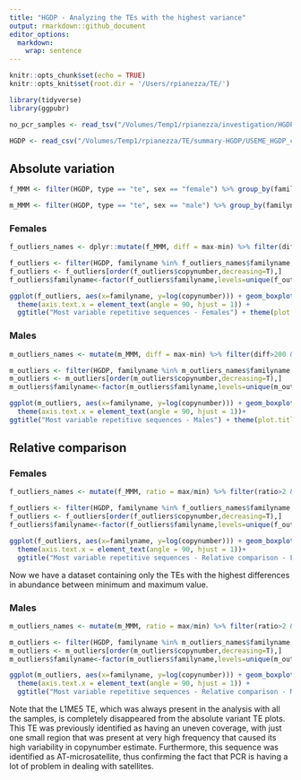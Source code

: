 ```yaml
---
title: "HGDP - Analyzing the TEs with the highest variance"
output: rmarkdown::github_document
editor_options: 
  markdown: 
    wrap: sentence
---
```


```r
knitr::opts_chunk$set(echo = TRUE)
knitr::opts_knit$set(root.dir = '/Users/rpianezza/TE/')
```


```r
library(tidyverse)
library(ggpubr)

no_pcr_samples <- read_tsv("/Volumes/Temp1/rpianezza/investigation/HGDP-no-PCR/HGDP-only-pcr-free-samples.tsv", col_names = ("ID"))

HGDP <- read_csv("/Volumes/Temp1/rpianezza/TE/summary-HGDP/USEME_HGDP_complete_reflib6.2_mq10_batchinfo_cutoff0.01.txt", col_names = c("ID","pop","sex","country","type","familyname","length","reads","copynumber","batch"), skip=1) %>% type_convert() %>% filter(ID %in% no_pcr_samples$ID)
```

## Absolute variation

```r
f_MMM <- filter(HGDP, type == "te", sex == "female") %>% group_by(familyname) %>% dplyr::summarise(min = min(copynumber), mean = mean(copynumber), max = max(copynumber))

m_MMM <- filter(HGDP, type == "te", sex == "male") %>% group_by(familyname) %>% dplyr::summarise(min = min(copynumber), mean = mean(copynumber), max = max(copynumber))
```

### Females

```r
f_outliers_names <- dplyr::mutate(f_MMM, diff = max-min) %>% filter(diff>200 & diff<Inf)

f_outliers <- filter(HGDP, familyname %in% f_outliers_names$familyname, type == "te", sex == "female")
f_outliers <- f_outliers[order(f_outliers$copynumber,decreasing=T),]
f_outliers$familyname<-factor(f_outliers$familyname,levels=unique(f_outliers$familyname))

ggplot(f_outliers, aes(x=familyname, y=log(copynumber))) + geom_boxplot(notch=F) +
  theme(axis.text.x = element_text(angle = 90, hjust = 1)) +
  ggtitle("Most variable repetitive sequences - Females") + theme(plot.title = element_text(hjust = 0.5))
```

### Males

```r
m_outliers_names <- mutate(m_MMM, diff = max-min) %>% filter(diff>200 & diff<Inf)

m_outliers <- filter(HGDP, familyname %in% m_outliers_names$familyname, type == "te", sex == "male")
m_outliers <- m_outliers[order(m_outliers$copynumber,decreasing=T),]
m_outliers$familyname<-factor(m_outliers$familyname,levels=unique(m_outliers$familyname))

ggplot(m_outliers, aes(x=familyname, y=log(copynumber))) + geom_boxplot(notch=F) +
  theme(axis.text.x = element_text(angle = 90, hjust = 1))+
ggtitle("Most variable repetitive sequences - Males") + theme(plot.title = element_text(hjust = 0.5))
```
## Relative comparison

### Females
```r
f_outliers_names <- mutate(f_MMM, ratio = max/min) %>% filter(ratio>2 & ratio<Inf & max>1.5)

f_outliers <- filter(HGDP, familyname %in% f_outliers_names$familyname, type == "te", sex == "female")
f_outliers <- f_outliers[order(f_outliers$copynumber,decreasing=T),]
f_outliers$familyname<-factor(f_outliers$familyname,levels=unique(f_outliers$familyname))

ggplot(f_outliers, aes(x=familyname, y=log(copynumber))) + geom_boxplot(notch=F) +
  theme(axis.text.x = element_text(angle = 90, hjust = 1))+
  ggtitle("Most variable repetitive sequences - Relative comparison - Females") + theme(plot.title = element_text(hjust = 0.5))
```

Now we have a dataset containing only the TEs with the highest differences in abundance between minimum and maximum value.

### Males

```r
m_outliers_names <- mutate(m_MMM, ratio = max/min) %>% filter(ratio>2 & ratio<Inf & max>1.5)

m_outliers <- filter(HGDP, familyname %in% m_outliers_names$familyname, type == "te", sex == "male")
m_outliers <- m_outliers[order(m_outliers$copynumber,decreasing=T),]
m_outliers$familyname<-factor(m_outliers$familyname,levels=unique(m_outliers$familyname))

ggplot(m_outliers, aes(x=familyname, y=log(copynumber))) + geom_boxplot(notch=F) +
  theme(axis.text.x = element_text(angle = 90, hjust = 1)) +
  ggtitle("Most variable repetitive sequences - Relative comparison - Males") + theme(plot.title = element_text(hjust = 0.5))
```

Note that the L1ME5 TE, which was always present in the analysis with all the samples, is completely disappeared from the absolute variant TE plots. This TE was previously identified as having an uneven coverage, with just one small region that was present at very high frequency that caused its high variability in copynumber estimate. Furthermore, this sequence was identified as AT-microsatellite, thus confirming the fact that PCR is having a lot of problem in dealing with satellites.